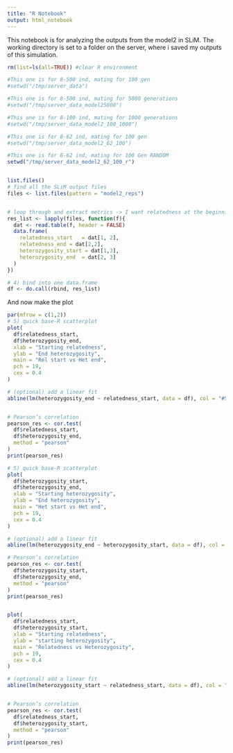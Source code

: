 ```yaml
---
title: "R Notebook"
output: html_notebook
---
```


This notebook is for analyzing the outputs from the model2 in SLiM. 
The working directory is set to a folder on the server, where i saved my outputs of this simulation. 

```r
rm(list=ls(all=TRUE)) #clear R environment

#This one is for 8-500 ind, mating for 100 gen
#setwd("/tmp/server_data")

#This one is for 8-500 ind, mating for 5000 generations
#setwd("/tmp/server_data_model25000")

#This one is for 8-100 ind, mating for 1000 generations
#setwd("/tmp/server_data_model2_100_1000")

#This one is for 8-62 ind, mating for 100 gen
#setwd("/tmp/server_data_model2_62_100")

#This one is for 8-62 ind, mating for 100 Gen RANDOM
setwd("/tmp/server_data_model2_62_100_r")


list.files()
# find all the SLiM output files
files <- list.files(pattern = "model2_reps")


# loop through and extract metrics -> I want relatedness at the beginning and heterozygosity at the end
res_list <- lapply(files, function(f){
  dat <- read.table(f, header = FALSE)  
  data.frame(
    relatedness_start   = dat[1, 2],
    relatedness_end = dat[2,2],
    heterozygosity_start = dat[1,3],
    heterozygosity_end  = dat[2, 3]
  )
})

# 4) bind into one data.frame
df <- do.call(rbind, res_list)

```


And now make the plot
```r

par(mfrow = c(1,2))
# 5) quick base‐R scatterplot
plot(
  df$relatedness_start,
  df$heterozygosity_end,
  xlab = "Starting relatedness",
  ylab = "End heterozygosity",
  main = "Rel start vs Het end",
  pch = 19,
  cex = 0.4
)

# (optional) add a linear fit
abline(lm(heterozygosity_end ~ relatedness_start, data = df), col = "#54BFB7FF", lwd = 2)


# Pearson’s correlation
pearson_res <- cor.test(
  df$relatedness_start,
  df$heterozygosity_end,
  method = "pearson"
)
print(pearson_res)

# 5) quick base‐R scatterplot
plot(
  df$heterozygosity_start,
  df$heterozygosity_end,
  xlab = "Starting heterozygosity",
  ylab = "End heterozygosity",
  main = "Het start vs Het end",
  pch = 19,
  cex = 0.4
)

# (optional) add a linear fit
abline(lm(heterozygosity_end ~ heterozygosity_start, data = df), col = "#54BFB7FF", lwd = 2)

# Pearson’s correlation
pearson_res <- cor.test(
  df$heterozygosity_start,
  df$heterozygosity_end,
  method = "pearson"
)
print(pearson_res)



```



```r
plot(
  df$relatedness_start,
  df$heterozygosity_start,
  xlab = "Starting relatedness",
  ylab = "starting heterozygosity",
  main = "Relatedness vs Heterozygosity",
  pch = 19,
  cex = 0.4
)

# (optional) add a linear fit
abline(lm(heterozygosity_start ~ relatedness_start, data = df), col = "#54BFB7FF", lwd = 2)


# Pearson’s correlation
pearson_res <- cor.test(
  df$relatedness_start,
  df$heterozygosity_start,
  method = "pearson"
)
print(pearson_res)

```

